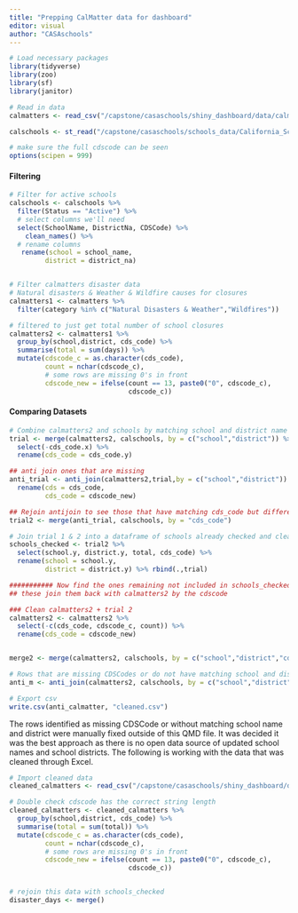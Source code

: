 ```yaml
---
title: "Prepping CalMatter data for dashboard"
editor: visual
author: "CASAschools"
---
```


```r
# Load necessary packages
library(tidyverse)
library(zoo)
library(sf)
library(janitor)
```

```r
# Read in data
calmatters <- read_csv("/capstone/casaschools/shiny_dashboard/data/calmatters/disasterDays.csv")

calschools <- st_read("/capstone/casaschools/schools_data/California_Schools_2022-23/California_Schools_2022-23.shp") %>% st_drop_geometry()

# make sure the full cdscode can be seen
options(scipen = 999)

```

#### Filtering

```r
# Filter for active schools
calschools <- calschools %>% 
  filter(Status == "Active") %>% 
  # select columns we'll need
  select(SchoolName, DistrictNa, CDSCode) %>% 
    clean_names() %>% 
  # rename columns
   rename(school = school_name,
         district = district_na)


# Filter calmatters disaster data
# Natural disasters & Weather & Wildfire causes for closures
calmatters1 <- calmatters %>% 
  filter(category %in% c("Natural Disasters & Weather","Wildfires"))

# filtered to just get total number of school closures 
calmatters2 <- calmatters1 %>% 
  group_by(school,district, cds_code) %>% 
  summarise(total = sum(days)) %>% 
  mutate(cdscode_c = as.character(cds_code),
         count = nchar(cdscode_c),
         # some rows are missing 0's in front
         cdscode_new = ifelse(count == 13, paste0("0", cdscode_c),
                              cdscode_c))

```

#### Comparing Datasets

```r
# Combine calmatters2 and schools by matching school and district name
trial <- merge(calmatters2, calschools, by = c("school","district")) %>% 
  select(-cds_code.x) %>% 
  rename(cds_code = cds_code.y)

## anti join ones that are missing
anti_trial <- anti_join(calmatters2,trial,by = c("school","district")) %>% 
  rename(cds = cds_code,
         cds_code = cdscode_new)

## Rejoin antijoin to see those that have matching cds_code but different names
trial2 <- merge(anti_trial, calschools, by = "cds_code")

# Join trial 1 & 2 into a dataframe of schools already checked and cleaned
schools_checked <- trial2 %>% 
  select(school.y, district.y, total, cds_code) %>% 
  rename(school = school.y,
         district = district.y) %>% rbind(.,trial)

########### Now find the ones remaining not included in schools_checked
## these join them back with calmatters2 by the cdscode

### Clean calmatters2 + trial 2
calmatters2 <- calmatters2 %>% 
  select(-c(cds_code, cdscode_c, count)) %>% 
  rename(cds_code = cdscode_new)


merge2 <- merge(calmatters2, calschools, by = c("school","district","cds_code"))

# Rows that are missing CDSCodes or do not have matching school and district names
anti_m <- anti_join(calmatters2, calschools, by = c("school","district","cds_code"))

# Export csv
write.csv(anti_calmatter, "cleaned.csv")
```

The rows identified as missing CDSCode or without matching school name and district were manually fixed outside of this QMD file. It was decided it was the best approach as there is no open data source of updated school names and school districts. The following is working with the data that was cleaned through Excel.

```r
# Import cleaned data
cleaned_calmatters <- read_csv("/capstone/casaschools/shiny_dashboard/data/calmatters/calmatters_clean.csv") %>% select(-"...5")

# Double check cdscode has the correct string length
cleaned_calmatters <- cleaned_calmatters %>% 
  group_by(school,district, cds_code) %>% 
  summarise(total = sum(total)) %>% 
  mutate(cdscode_c = as.character(cds_code),
         count = nchar(cdscode_c),
         # some rows are missing 0's in front
         cdscode_new = ifelse(count == 13, paste0("0", cdscode_c),
                              cdscode_c))


# rejoin this data with schools_checked
disaster_days <- merge()
```
